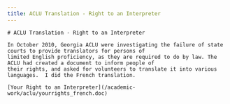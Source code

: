 ```yaml
---
title: ACLU Translation - Right to an Interpreter
---
```


<BaseLayout title={frontmatter.title} current="/academic-materials">
    <MainLogo />

    # ACLU Translation - Right to an Interpreter

    In October 2010, Georgia ACLU were investigating the failure of state courts to provide translators for persons of
    limited English proficiency, as they are required to do by law. The ACLU had created a document to inform people of
    their rights, and asked for volunteers to translate it into various languages.  I did the French translation.

    [Your Right to an Interpreter](/academic-work/aclu/yourrights_french.doc)



</BaseLayout>
